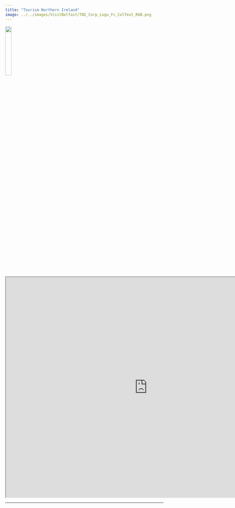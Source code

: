 ```yaml
---
title: "Tourism Northern Ireland"
image: ../../images/VisitBelfast/TNI_Corp_Logo_Fc_ColText_RGB.png
---
```


![](../../images/VisitBelfast/TNI_Corp_Logo_Fc_ColText_RGB.png){fig-alt="The Tourism Northern Ireland Logo." width=20%}


```{=html}
<iframe width="900" height="700" src="https://www.tourismni.com/" title="Tourism Northern Ireland Website"></iframe>
```
---

